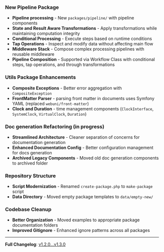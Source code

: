 ### New Pipeline Package
- **Pipeline processing** - New `packages/pipeline/` with pipeline components
- **State and Result Aware Transformations** - Apply transformations while maintaining computation integrity
- **Conditional Processing** - Execute steps based on runtime conditions
- **Tap Operations** - Inspect and modify data without affecting main flow
- **Middleware Stack** - Compose complex processing pipelines with reusable middleware
- **Pipeline Composition** - Supported via Workflow Class with conditional steps, tap operations, and through transformations

### Utils Package Enhancements
- **Composite Exceptions** - Better error aggregation with `CompositeException`
- **FrontMatter Parser** - parsing front matter in documents uses Symfony YAML (replaced `webuni/front-matter`)
- **Clock and Duration** - time management components (`ClockInterface`, `SystemClock`, `VirtualClock`, `Duration`)

### Doc generation Refactoring (in progress)
- **Streamlined Architecture** - Cleaner separation of concerns for documentation generation
- **Enhanced Documentation Config** - Better configuration management for docs generation
- **Archived Legacy Components** - Moved old doc generation components to archived folder

### Repository Structure
- **Script Modernization** - Renamed `create-package.php` to `make-package` script
- **Data Directory** - Moved empty package templates to `data/empty-new/`

### Codebase Cleanup
- **Better Organization** - Moved examples to appropriate package documentation folders
- **Improved Gitignore** - Enhanced ignore patterns across all packages

---

**Full Changelog**: [v1.2.0...v1.3.0](https://github.com/cognesy/instructor-php/compare/v1.2.0...v1.3.0)
